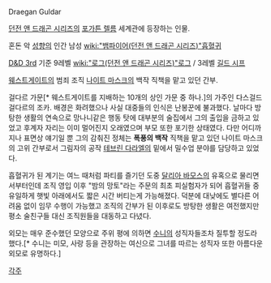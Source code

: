 Draegan Guldar

[[던전 앤 드래곤 시리즈]]의 [[포가튼 렐름]] 세계관에 등장하는 인물.

혼돈 악 [[성향]]의 인간 남성 [[wiki:"뱀파이어(던전 앤 드래곤 시리즈)"흡혈귀]]

[[D&D 3rd]] 기준 9레벨 [[wiki:"로그(던전 앤 드래곤 시리즈)"로그]] / 3레벨 [[길드 시프]]

[[웨스트게이트]]의 범죄 조직 [[나이트 마스크]]의 백작 직책을 맡고 있던 간부.

걸다르 가문[* 웨스트게이트를 지배하는 10개의 상인 가문 중 하나.]의 가주인 다스걸드 걸다르의 조카. 배경은 화려했으나 사실 대중들의 인식은 난봉꾼에 불과했다. 날마다 방탕한 생활의 연속으로 망나니같은 행동 탓에 대부분의 술집에서 그의 출입을 금하고 있었고 후계자 자리는 이미 멀어진지 오래였으며 부모 또한 포기한 상태였다. 다만 어디까지나 표면상 얘기일 뿐 그의 감춰진 정체는 '''폭풍의 백작''' 직책을 맡고 있던 나이트 마스크의 고위 간부로서 그림자의 공작 [[테브린 다라엘]]의 밑에서 밀수업 분야를 담당하고 있었다. 

흡혈귀가 된 계기는 여느 때처럼 파티를 즐기던 도중 [[달리아 바모스]]의 유혹으로 물리면서부터인데 조직 영입 이후 "밤의 망토"라는 주문의 최초 피실험자가 되어 흡혈귀들 중 유일하게 햇빛 아래에서도 짧은 시간 버티는게 가능해졌다. 덕분에 대낮에도 별다른 어려움 없이 임무 수행이 가능했고 조직의 간부가 된 이후로도 방탕한 생활은 여전했지만 평소 술친구들 대신 조직원들을 대동하고 다녔다. 

외모는 매우 준수했던 모양으로 주위 평에 의하면 [[수니]]의 성직자들조차 질투할 정도라 했다.[* 수니는 미모, 사랑 등을 관장하는 여신으로 그녀를 따르는 성직자 또한 아름다운 외모로 유명하다.]

[[각주]]
